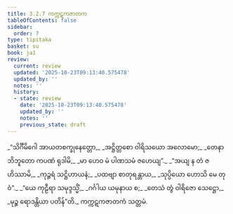 ```yaml
---
title: 3.2.7 ကက္ကဋကဇာတက
tableOfContents: false
sidebar:
  order: 7
type: tipitaka
basket: su
book: ja1
review:
  current: review
  updated: '2025-10-23T09:13:40.575478'
  updated_by: ''
  notes: ''
  history:
  - state: review
    date: '2025-10-23T09:13:40.575478'
    updated_by: ''
    notes: ''
    previous_state: draft
---
```



<ReviewStatus review={frontmatter.review} showDetails={true} />

<HypothesisAnnotation frontmatter={frontmatter} />

<DynamicBreadcrumb />

<Division number="49" book="ja1" e="ch" v="22" p="78">

<Paragraph number="736" type="verses" book="ja1">
_“သိင်္ဂီမိဂေါ အာယတစက္ခုနေတ္တော,_  
_အဋ္ဌိတ္တစော ဝါရိသယော အလောမော;_  
_တေနာဘိဘူတော ကပဏံ ရုဒါမိ,_  
_မာ ဟေဝ မံ ပါဏသမံ ဇဟေယျ”._  

</Paragraph>

</Division>
<Division number="50" book="ja1" e="ch" v="22" p="78">

<Paragraph number="737" type="verses" book="ja1">
_“အယျ န တံ ဇဟိဿာမိ,_  
_ကုဉ္ဇရံ သဋ္ဌိဟာယနံ;_  
_ပထဗျာ စာတုရန္တာယ,_  
_သုပ္ပိယော ဟောသိ မေ တုဝံ”._  

</Paragraph>

</Division>
<Division number="51" book="ja1" e="ch" v="22" p="78">

<Paragraph number="738" type="verses" book="ja1">
_“ယေ ကုဠီရာ သမုဒ္ဒသ္မိံ,_  
_ဂင်္ဂါယ ယမုနာယ စ;_  
_တေသံ တွံ ဝါရိဇော သေဋ္ဌော,_  
_မုဉ္စ ရောဒန္တိယာ ပတိန်”တိ._  


</Paragraph>
</Division>

<Paragraph number="739" type="center" book="ja1">
ကက္ကဋကဇာတကံ သတ္တမံ.
</Paragraph>